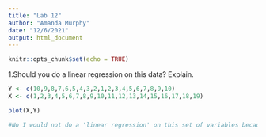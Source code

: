 ```yaml
---
title: "Lab 12"
author: "Amanda Murphy"
date: "12/6/2021"
output: html_document
---
```


```r
knitr::opts_chunk$set(echo = TRUE)
```
1.Should you do a linear regression on this data? Explain.

```r
Y <- c(10,9,8,7,6,5,4,3,2,1,2,3,4,5,6,7,8,9,10)
X <- c(1,2,3,4,5,6,7,8,9,10,11,12,13,14,15,16,17,18,19)

plot(X,Y)

#No I would not do a 'linear regression' on this set of variables because when the data is plotted on a graph it shows that it is not a linear shape between the x and y variables. Where the data clearly does show some sort of relationship, with a perfect negative correlation in the first set of data points and then a perfect positive correlation when the x variable reaches 10. I would either do two seperate linear regressions, or trial and error with a V shape regression.
```

